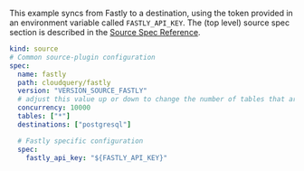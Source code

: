 This example syncs from Fastly to a destination, using the token provided in an environment variable called `FASTLY_API_KEY`. The (top level) source spec section is described in the [Source Spec Reference](/docs/reference/source-spec).

```yaml copy
kind: source
# Common source-plugin configuration
spec:
  name: fastly
  path: cloudquery/fastly
  version: "VERSION_SOURCE_FASTLY"
  # adjust this value up or down to change the number of tables that are resolved in parallel
  concurrency: 10000
  tables: ["*"]
  destinations: ["postgresql"]

  # Fastly specific configuration
  spec:
    fastly_api_key: "${FASTLY_API_KEY}"
```